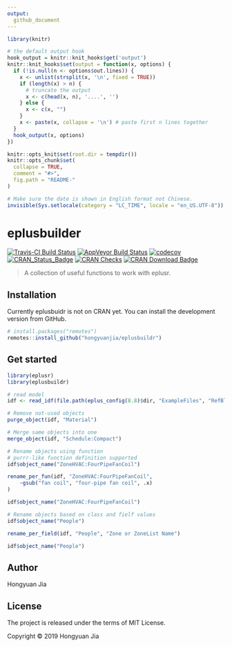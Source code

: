 ```yaml
---
output:
  github_document
---
```


<!-- README.md is generated from README.Rmd. Please edit that file -->

```r
library(knitr)

# the default output hook
hook_output = knitr::knit_hooks$get('output')
knitr::knit_hooks$set(output = function(x, options) {
  if (!is.null(n <- options$out.lines)) {
    x <- unlist(strsplit(x, '\n', fixed = TRUE))
    if (length(x) > n) {
      # truncate the output
      x <- c(head(x, n), '....', '')
    } else {
      x <- c(x, "")
    }
    x <- paste(x, collapse = '\n') # paste first n lines together
  }
  hook_output(x, options)
})

knitr::opts_knit$set(root.dir = tempdir())
knitr::opts_chunk$set(
  collapse = TRUE,
  comment = "#>",
  fig.path = "README-"
)

# Make sure the date is shown in English format not Chinese.
invisible(Sys.setlocale(category = "LC_TIME", locale = "en_US.UTF-8"))
```

# eplusbuilder

[![Travis-CI Build Status](https://travis-ci.com/hongyuanjia/eplusbuilder.svg?branch=master)](https://travis-ci.com/hongyuanjia/eplusbuilder)
[![AppVeyor Build Status](https://ci.appveyor.com/api/projects/status/github/hongyuanjia/eplusbuilder?branch=master&svg=true)](https://ci.appveyor.com/project/hongyuanjia/eplusbuilder)
[![codecov](https://codecov.io/gh/hongyuanjia/eplusbuilder/branch/master/graph/badge.svg)](https://codecov.io/gh/hongyuanjia/eplusbuilder)
[![CRAN_Status_Badge](http://www.r-pkg.org/badges/version/eplusbuilder)](https://cran.r-project.org/package=eplusbuilder)
[![CRAN Checks](https://cranchecks.info/badges/summary/eplusbuilder)](https://cranchecks.info/pkgs/eplusbuilder)
[![CRAN Download Badge](https://cranlogs.r-pkg.org/badges/eplusbuilder)](https://cran.r-project.org/package=eplusbuilder)

> A collection of useful functions to work with eplusr.

## Installation

Currently eplusbuidr is not on CRAN yet. You can install the development version
from GitHub.

```r
# install.packages("remotes")
remotes::install_github("hongyuanjia/eplusbuildr")
```

## Get started

```r
library(eplusr)
library(eplusbuildr)

# read model
idf <- read_idf(file.path(eplus_config(8.8)$dir, "ExampleFiles", "RefBldgLargeHotelNew2004_Chicago.idf"))

# Remove not-used objects
purge_object(idf, "Material")

# Merge same objects into one
merge_object(idf, "Schedule:Compact")

# Rename objects using function
# purrr-like function definition supported
idf$object_name("ZoneHVAC:FourPipeFanCoil")

rename_per_fun(idf, "ZoneHVAC:FourPipeFanCoil",
    ~gsub("fan coil", "four-pipe fan coil", .x)
)

idf$object_name("ZoneHVAC:FourPipeFanCoil")

# Rename objects based on class and fielf values
idf$object_name("People")

rename_per_field(idf, "People", "Zone or ZoneList Name")

idf$object_name("People")
```

## Author

Hongyuan Jia

## License

The project is released under the terms of MIT License.

Copyright © 2019 Hongyuan Jia
